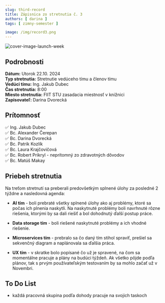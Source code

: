 ```yaml
---
slug: third-record
title: Zápisnica zo stretnutia č. 3
authors: [ darina ]
tags: [ zimny-semester ]

image: /img/record3.png
---
```

![cover-image-launch-week](/img/record3.png)

<!-- ❌✅ -->
<!-- truncate -->

## Podrobnosti

**Dátum:** Utorok 22.10. 2024  
**Typ stretnutia:** Stretnutie vedúceho tímu a členov tímu  
**Vedúci tímu:** Ing. Jakub Dubec  
**Čas stretnutia:** 8:00  
**Miesto stretnutia:** FIIT STU zasadacia miestnosť v knižnici   
**Zapisovateľ:** Darina Dvorecká


## Prítomnosť

 ✅ Ing. Jakub Dubec  
 ✅ Bc. Alexander Čerepan  
 ✅ Bc. Darina Dvorecká  
 ✅ Bc. Patrik Kozlík  
 ✅ Bc. Laura Krajčovičová  
 ✅ Bc. Robert Prikryl - neprítomný zo zdravotných dôvodov  
 ✅ Bc. Matúš Makay

## Priebeh stretnutia

Na treťom stretnutí sa preberali predovšetkým splnené úlohy za posledné 2 týždne a nasledovná agenda:
- **AI tím** - boli prebraté všetky splnené úlohy ako aj problémy, ktoré sa počas ich plnenia naskytli.
Na naskytnuté problémy boli navrhnuté rôzne riešenia, ktorými by sa dali riešiť a bol dohodnutý ďalší postup práce.

- **Data storage tím** - boli riešené naskytnuté problémy a ich vhodné riešenie.
- **Microservices tím** - prebralo sa čo daný tím stihol spraviť, prešiel sa sekvenčný diagram a naplánovala sa ďalšia práca.
- **UX tím** - v skratke bolo popísané čo už je spravené, na čom sa momentálne pracuje a plány na budúci týždeň. 
Ak všetko pôjde podľa plánov, tak s prvým používateľským testovaním by sa mohlo začať už v Novembri.



## To Do List

- každá pracovná skupina podľa dohody pracuje na svojich taskoch